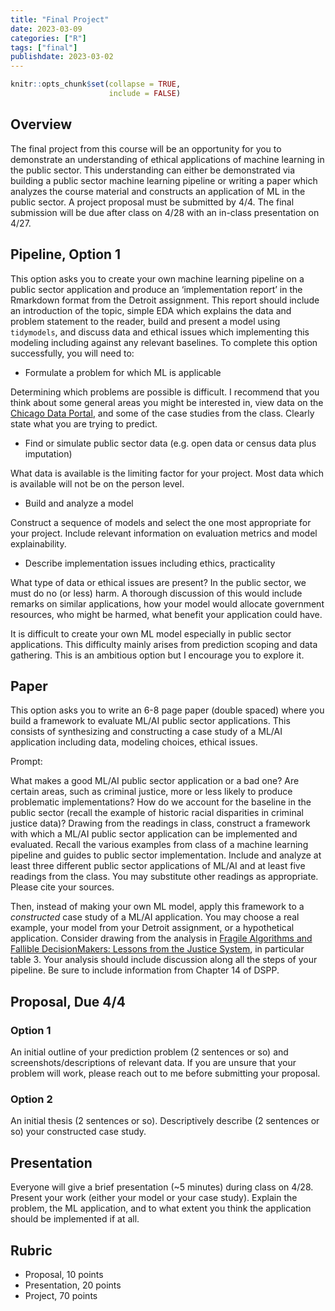 ```yaml
---
title: "Final Project"
date: 2023-03-09
categories: ["R"]
tags: ["final"]
publishdate: 2023-03-02
---
```


```r
knitr::opts_chunk$set(collapse = TRUE,
                      include = FALSE)
```

## Overview

The final project from this course will be an opportunity for you to demonstrate an understanding of ethical applications of machine learning in the public sector. This understanding can either be demonstrated via building a public sector machine learning pipeline or writing a paper which analyzes the course material and constructs an application of ML in the public sector. A project proposal must be submitted by 4/4. The final submission will be due after class on 4/28 with an in-class presentation on 4/27.

## Pipeline, Option 1

This option asks you to create your own machine learning pipeline on a public sector application and produce an 'implementation report' in the Rmarkdown format from the Detroit assignment. This report should include an introduction of the topic, simple EDA which explains the data and problem statement to the reader, build and present a model using `tidymodels`, and discuss data and ethical issues which implementing this modeling including against any relevant baselines. To complete this option successfully, you will need to:

- Formulate a problem for which ML is applicable

Determining which problems are possible is difficult. I recommend that you think about some general areas you might be interested in, view data on the [Chicago Data Portal](https://data.cityofchicago.org/), and some of the case studies from the class. Clearly state what you are trying to predict.

- Find or simulate public sector data (e.g. open data or census data plus imputation)

What data is available is the limiting factor for your project. Most data which is available will not be on the person level.

- Build and analyze a model

Construct a sequence of models and select the one most appropriate for your project. Include relevant information on evaluation metrics and model explainability.

- Describe implementation issues including ethics, practicality

What type of data or ethical issues are present? In the public sector, we must do no (or less) harm. A thorough discussion of this would include remarks on similar applications, how your model would allocate government resources, who might be harmed, what benefit your application could have.

It is difficult to create your own ML model especially in public sector applications. This difficulty mainly arises from prediction scoping and data gathering. This is an ambitious option but I encourage you to explore it.

## Paper

This option asks you to write an 6-8 page paper (double spaced) where you build a framework to evaluate ML/AI public sector applications. This consists of synthesizing and constructing a case study of a ML/AI application including data, modeling choices, ethical issues. 

Prompt:

What makes a good ML/AI public sector application or a bad one? Are certain areas, such as criminal justice, more or less likely to produce problematic implementations? How do we account for the baseline in the public sector (recall the example of historic racial disparities in criminal justice data)? Drawing from the readings in class, construct a framework with which a ML/AI public sector application can be implemented and evaluated. Recall the various examples from class of a machine learning pipeline and guides to public sector implementation. Include and analyze at least three different public sector applications of ML/AI and at least five readings from the class. You may substitute other readings as appropriate. Please cite your sources.

Then, instead of making your own ML model, apply this framework to a *constructed* case study of a ML/AI application. You may choose a real example, your model from your Detroit assignment, or a hypothetical application. Consider drawing from the analysis in [Fragile Algorithms and Fallible DecisionMakers: Lessons from the Justice System](https://pubs.aeaweb.org/doi/pdfplus/10.1257/jep.35.4.71), in particular table 3. Your analysis should include discussion along all the steps of your pipeline. Be sure to include information from Chapter 14 of DSPP.

## Proposal, Due 4/4

### Option 1

An initial outline of your prediction problem (2 sentences or so) and screenshots/descriptions of relevant data. If you are unsure that your problem will work, please reach out to me before submitting your proposal.

### Option 2

An initial thesis (2 sentences or so). Descriptively describe (2 sentences or so) your constructed case study.

## Presentation

Everyone will give a brief presentation (~5 minutes) during class on 4/28. Present your work (either your model or your case study). Explain the problem, the ML application, and to what extent you think the application should be implemented if at all.

## Rubric

- Proposal, 10 points
- Presentation, 20 points
- Project, 70 points
